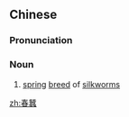 {{also|春蚕}}
==Chinese==
{{zh-forms|s=春蚕}}

===Pronunciation===
{{zh-pron
|m=chūncán
|c=ceon1 caam4
|cat=n
}}

===Noun===
{{zh-noun}}

# [[spring]] [[breed]] of [[silkworms]]

[[zh:春蠶]]